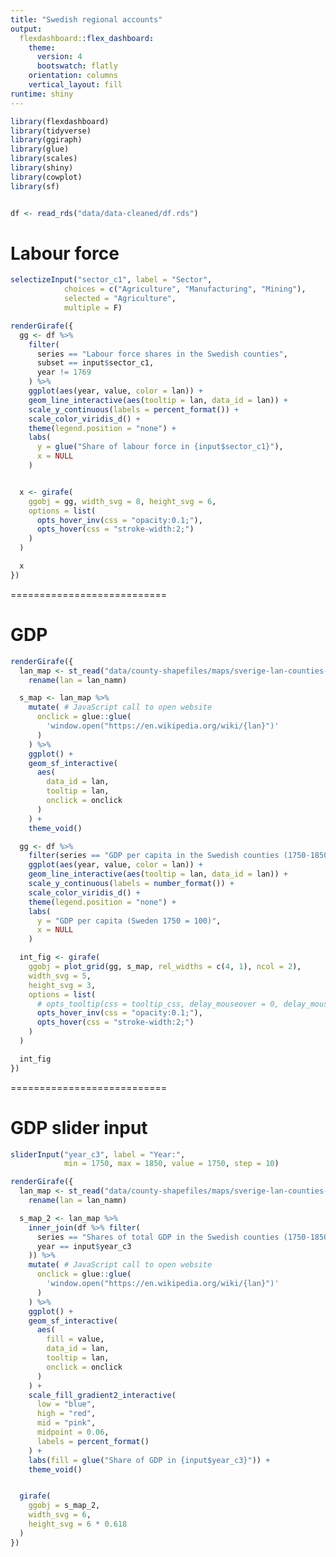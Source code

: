 ```yaml
---
title: "Swedish regional accounts"
output: 
  flexdashboard::flex_dashboard:
    theme: 
      version: 4
      bootswatch: flatly
    orientation: columns
    vertical_layout: fill
runtime: shiny
---
```


```r
library(flexdashboard)
library(tidyverse)
library(ggiraph)
library(glue)
library(scales)
library(shiny)
library(cowplot)
library(sf)


df <- read_rds("data/data-cleaned/df.rds")
```

# Labour force

```r
selectizeInput("sector_c1", label = "Sector",
            choices = c("Agriculture", "Manufacturing", "Mining"), 
            selected = "Agriculture",
            multiple = F)

renderGirafe({
  gg <- df %>%
    filter(
      series == "Labour force shares in the Swedish counties",
      subset == input$sector_c1,
      year != 1769
    ) %>%
    ggplot(aes(year, value, color = lan)) +
    geom_line_interactive(aes(tooltip = lan, data_id = lan)) +
    scale_y_continuous(labels = percent_format()) +
    scale_color_viridis_d() +
    theme(legend.position = "none") +
    labs(
      y = glue("Share of labour force in {input$sector_c1}"),
      x = NULL
    )


  x <- girafe(
    ggobj = gg, width_svg = 8, height_svg = 6,
    options = list(
      opts_hover_inv(css = "opacity:0.1;"),
      opts_hover(css = "stroke-width:2;")
    )
  )

  x
})

```

===========================

# GDP

```r
renderGirafe({
  lan_map <- st_read("data/county-shapefiles/maps/sverige-lan-counties-of-sweden.shp") %>%
    rename(lan = lan_namn)

  s_map <- lan_map %>%
    mutate( # JavaScript call to open website
      onclick = glue::glue(
        'window.open("https://en.wikipedia.org/wiki/{lan}")'
      )
    ) %>%
    ggplot() +
    geom_sf_interactive(
      aes(
        data_id = lan,
        tooltip = lan,
        onclick = onclick
      )
    ) +
    theme_void()

  gg <- df %>%
    filter(series == "GDP per capita in the Swedish counties (1750-1850, Sweden=100)") %>%
    ggplot(aes(year, value, color = lan)) +
    geom_line_interactive(aes(tooltip = lan, data_id = lan)) +
    scale_y_continuous(labels = number_format()) +
    scale_color_viridis_d() +
    theme(legend.position = "none") +
    labs(
      y = "GDP per capita (Sweden 1750 = 100)",
      x = NULL
    )

  int_fig <- girafe(
    ggobj = plot_grid(gg, s_map, rel_widths = c(4, 1), ncol = 2),
    width_svg = 5,
    height_svg = 3,
    options = list(
      # opts_tooltip(css = tooltip_css, delay_mouseover = 0, delay_mouseout = 0),
      opts_hover_inv(css = "opacity:0.1;"),
      opts_hover(css = "stroke-width:2;")
    )
  )

  int_fig
})
```

===========================

# GDP slider input

```r

sliderInput("year_c3", label = "Year:",
            min = 1750, max = 1850, value = 1750, step = 10)

renderGirafe({
  lan_map <- st_read("data/county-shapefiles/maps/sverige-lan-counties-of-sweden.shp") %>%
    rename(lan = lan_namn)

  s_map_2 <- lan_map %>%
    inner_join(df %>% filter(
      series == "Shares of total GDP in the Swedish counties (1750-1850)",
      year == input$year_c3
    )) %>%
    mutate( # JavaScript call to open website
      onclick = glue::glue(
        'window.open("https://en.wikipedia.org/wiki/{lan}")'
      )
    ) %>%
    ggplot() +
    geom_sf_interactive(
      aes(
        fill = value,
        data_id = lan,
        tooltip = lan,
        onclick = onclick
      )
    ) +
    scale_fill_gradient2_interactive(
      low = "blue",
      high = "red",
      mid = "pink",
      midpoint = 0.06,
      labels = percent_format()
    ) +
    labs(fill = glue("Share of GDP in {input$year_c3}")) +
    theme_void()


  girafe(
    ggobj = s_map_2,
    width_svg = 6,
    height_svg = 6 * 0.618
  )
})
```

